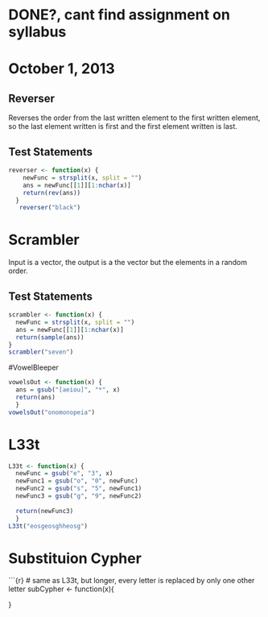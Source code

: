 # DONE?, cant find assignment on syllabus

# October 1, 2013

## Reverser

Reverses the order from the last written element to the first written element, so the last element written is first and the first element written is last.


## Test Statements
```r
reverser <- function(x) {
    newFunc = strsplit(x, split = "")
    ans = newFunc[[1]][1:nchar(x)]
    return(rev(ans))
  }
   reverser("black")
```


# Scrambler

Input is a vector, the output is a the vector but the elements in a random order.


## Test Statements
``` r
scrambler <- function(x) {
  newFunc = strsplit(x, split = "")
  ans = newFunc[[1]][1:nchar(x)]
  return(sample(ans))  
}
scrambler("seven")
```

#VowelBleeper

```r
vowelsOut <- function(x) {
  ans = gsub("[aeiou]", "*", x)
  return(ans)
  }
vowelsOut("onomonopeia")
```

# L33t

```r
L33t <- function(x) {
  newFunc = gsub("e", "3", x)
  newFunc1 = gsub("o", "0", newFunc)
  newFunc2 = gsub("s", "5", newFunc1)
  newFunc3 = gsub("g", "9", newFunc2)
  
  return(newFunc3)
  }
L33t("eosgeosghheosg")
```


# Substituion Cypher

```{r} # same as L33t, but longer, every letter is replaced by only one other letter
subCypher <- function(x){
  
}